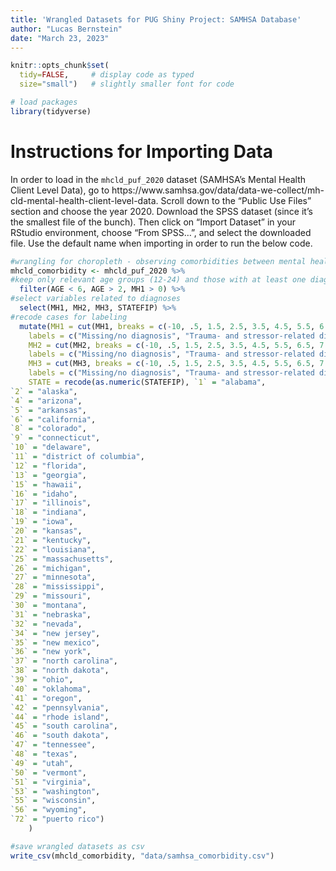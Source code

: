 ```yaml
---
title: 'Wrangled Datasets for PUG Shiny Project: SAMHSA Database'
author: "Lucas Bernstein"
date: "March 23, 2023"
---
```


```r
knitr::opts_chunk$set(
  tidy=FALSE,     # display code as typed
  size="small")   # slightly smaller font for code

# load packages
library(tidyverse)
```

# Instructions for Importing Data

In order to load in the `mhcld_puf_2020` dataset (SAMHSA's Mental Health Client Level Data), go to https://www.samhsa.gov/data/data-we-collect/mh-cld-mental-health-client-level-data. Scroll down to the "Public Use Files" section and choose the year 2020. Download the SPSS dataset (since it's the smallest file of the bunch). Then click on "Import Dataset" in your RStudio environment, choose "From SPSS...", and select the downloaded file. Use the default name when importing in order to run the below code.

```r
#wrangling for choropleth - observing comorbidities between mental health diagnoses across US states
mhcld_comorbidity <- mhcld_puf_2020 %>%
#keep only relevant age groups (12-24) and those with at least one diagnosis
  filter(AGE < 6, AGE > 2, MH1 > 0) %>%
#select variables related to diagnoses
  select(MH1, MH2, MH3, STATEFIP) %>%
#recode cases for labeling
  mutate(MH1 = cut(MH1, breaks = c(-10, .5, 1.5, 2.5, 3.5, 4.5, 5.5, 6.5, 7.5, 8.5, 9.5, 10.5, 11.5, 12.5, 13.5),
    labels = c("Missing/no diagnosis", "Trauma- and stressor-related disorders", "Anxiety disorders", "Attention deficit/hyperactivity disorder (ADHD)", "Conduct disorders", "Delirium, dementia", "Bipolar disorders", "Depressive disorders", "Oppositional defiant disorders ", "Pervasive developmental disorders", "Personality disorders", "Schizophrenia or other psychotic disorders", "Alcohol or substance use disorders", "Other disorders/conditions"), include.lowest = TRUE), 
    MH2 = cut(MH2, breaks = c(-10, .5, 1.5, 2.5, 3.5, 4.5, 5.5, 6.5, 7.5, 8.5, 9.5, 10.5, 11.5, 12.5, 13.5),
    labels = c("Missing/no diagnosis", "Trauma- and stressor-related disorders", "Anxiety disorders", "Attention deficit/hyperactivity disorder (ADHD)", "Conduct disorders", "Delirium, dementia", "Bipolar disorders", "Depressive disorders", "Oppositional defiant disorders ", "Pervasive developmental disorders", "Personality disorders", "Schizophrenia or other psychotic disorders", "Alcohol or substance use disorders", "Other disorders/conditions"), include.lowest = TRUE),
    MH3 = cut(MH3, breaks = c(-10, .5, 1.5, 2.5, 3.5, 4.5, 5.5, 6.5, 7.5, 8.5, 9.5, 10.5, 11.5, 12.5, 13.5),
    labels = c("Missing/no diagnosis", "Trauma- and stressor-related disorders", "Anxiety disorders", "Attention deficit/hyperactivity disorder (ADHD)", "Conduct disorders", "Delirium, dementia", "Bipolar disorders", "Depressive disorders", "Oppositional defiant disorders ", "Pervasive developmental disorders", "Personality disorders", "Schizophrenia or other psychotic disorders", "Alcohol or substance use disorders", "Other disorders/conditions"), include.lowest = TRUE),
    STATE = recode(as.numeric(STATEFIP), `1` = "alabama", 
`2` = "alaska", 
`4` = "arizona", 
`5` = "arkansas", 
`6` = "california", 
`8` = "colorado", 
`9` = "connecticut", 
`10` = "delaware", 
`11` = "district of columbia", 
`12` = "florida", 
`13` = "georgia", 
`15` = "hawaii", 
`16` = "idaho", 
`17` = "illinois", 
`18` = "indiana", 
`19` = "iowa", 
`20` = "kansas", 
`21` = "kentucky", 
`22` = "louisiana", 
`25` = "massachusetts", 
`26` = "michigan", 
`27` = "minnesota", 
`28` = "mississippi", 
`29` = "missouri", 
`30` = "montana", 
`31` = "nebraska", 
`32` = "nevada", 
`34` = "new jersey", 
`35` = "new mexico", 
`36` = "new york", 
`37` = "north carolina", 
`38` = "north dakota", 
`39` = "ohio", 
`40` = "oklahoma", 
`41` = "oregon", 
`42` = "pennsylvania", 
`44` = "rhode island", 
`45` = "south carolina", 
`46` = "south dakota", 
`47` = "tennessee", 
`48` = "texas", 
`49` = "utah", 
`50` = "vermont", 
`51` = "virginia", 
`53` = "washington", 
`55` = "wisconsin", 
`56` = "wyoming", 
`72` = "puerto rico")
    )
```

```r
#save wrangled datasets as csv
write_csv(mhcld_comorbidity, "data/samhsa_comorbidity.csv")
```